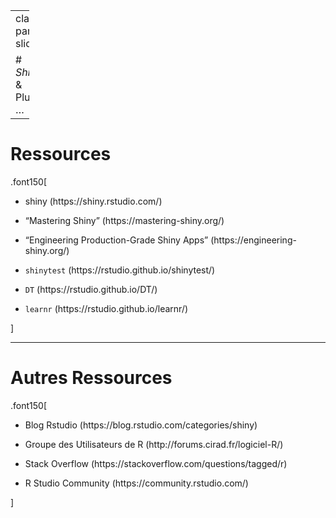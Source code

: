 
---
class: part-slide

# <i class="glow">Shiny</i> & Plus ...

---

# Ressources

.font150[

* shiny (https://shiny.rstudio.com/)

* "Mastering Shiny" (https://mastering-shiny.org/)

* "Engineering Production-Grade Shiny Apps" (https://engineering-shiny.org/)

* `shinytest` (https://rstudio.github.io/shinytest/)

* `DT` (https://rstudio.github.io/DT/)

* `learnr` (https://rstudio.github.io/learnr/)

]

---

# Autres Ressources

.font150[

* Blog Rstudio (https://blog.rstudio.com/categories/shiny)

* Groupe des Utilisateurs de R (http://forums.cirad.fr/logiciel-R/)

* Stack Overflow (https://stackoverflow.com/questions/tagged/r)

* R Studio Community (https://community.rstudio.com/)

]
